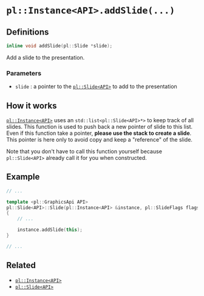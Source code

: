 # `pl::Instance<API>.addSlide(...)`

## Definitions

```cpp
inline void addSlide(pl::Slide *slide);
```

Add a slide to the presentation.

### Parameters

 - `slide` : a pointer to the [`pl::Slide<API>`](/docs/slide) to add to the presentation

## How it works

[`pl::Instance<API>`](/docs/instance) uses an `std::list<pl::Slide<API>*>` to keep track of all slides. This function is used to push back a new pointer of slide to this list. Even if this function take a pointer, **please use the stack to create a slide**. This pointer is here only to avoid copy and keep a "reference" of the slide.

Note that you don't have to call this function yourself because `pl::Slide<API>` already call it for you when constructed.

## Example

```cpp
// ...

template <pl::GraphicsApi API>
pl::Slide<API>::Slide(pl::Instance<API> &instance, pl::SlideFlags flags)
{
	// ...

	instance.addSlide(this);
}

// ...
```

## Related

 - [`pl::Instance<API>`](/docs/instance)
 - [`pl::Slide<API>`](/docs/slide)